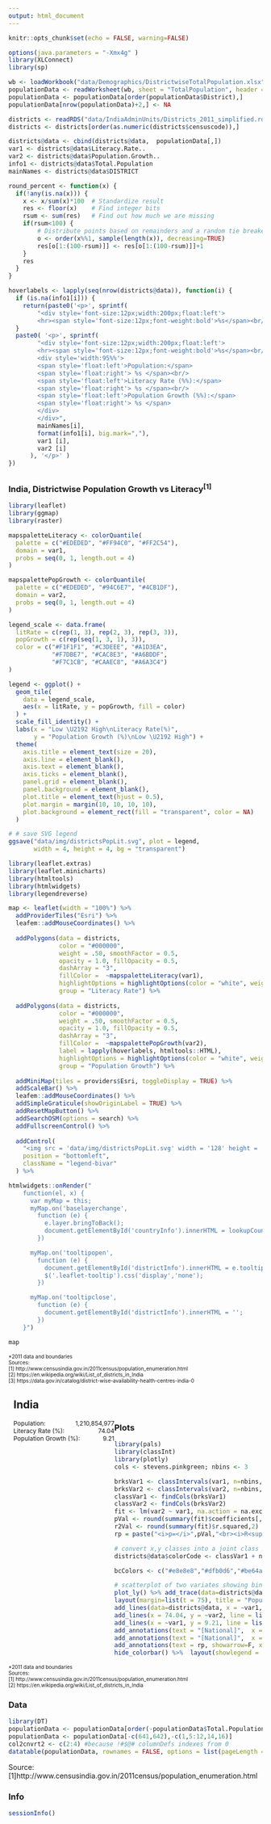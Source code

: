 ```yaml
---
output: html_document
---
```


<style>
    body .main-container {
        max-width: 100%;
        padding: 0;
        margin: 0;
    }
    .legend-bivar {
        padding: 2px;
        font: 10px Arial, Helvetica, sans-serif;
       background: white;
       box-shadow: none;
       border: black;
       border: 2px solid rgba(0,0,0,0.2);
       border-radius: 5px;
       background-clip: padding-box;
    }

    .legend-bivar img{
       margin: 0;
    }
</style>

```r
knitr::opts_chunk$set(echo = FALSE, warning=FALSE)
```

```r
options(java.parameters = "-Xmx4g" )
library(XLConnect)
library(sp)

wb <- loadWorkbook("data/Demographics/DistrictwiseTotalPopulation.xlsx")
populationData <- readWorksheet(wb, sheet = "TotalPopulation", header = TRUE)
populationData <- populationData[order(populationData$District),]
populationData[nrow(populationData)+2,] <- NA

districts <- readRDS("data/IndiaAdminUnits/Districts_2011_simplified.rds")
districts <- districts[order(as.numeric(districts$censuscode)),]

districts@data <- cbind(districts@data,  populationData[,])
var1 <- districts@data$Literacy.Rate..
var2 <- districts@data$Population.Growth..
info1 <- districts@data$Total.Population
mainNames <- districts@data$DISTRICT

```

```r

round_percent <- function(x) { 
  if(!any(is.na(x))) {
    x <- x/sum(x)*100  # Standardize result
    res <- floor(x)    # Find integer bits
    rsum <- sum(res)   # Find out how much we are missing
    if(rsum<100) { 
        # Distribute points based on remainders and a random tie breaker
        o <- order(x%%1, sample(length(x)), decreasing=TRUE) 
        res[o[1:(100-rsum)]] <- res[o[1:(100-rsum)]]+1
    } 
    res 
  }
}

hoverlabels <- lapply(seq(nrow(districts@data)), function(i) {
  if (is.na(info1[i])) {
    return(paste0('<p>', sprintf(
        "<div style='font-size:12px;width:200px;float:left'>
        <hr><span style='font-size:12px;font-weight:bold'>%s</span><br/>",         mainNames[i])))
  }
  paste0( '<p>', sprintf(
        "<div style='font-size:12px;width:200px;float:left'>
        <hr><span style='font-size:12px;font-weight:bold'>%s</span><br/>
        <div style='width:95%%'>
        <span style='float:left'>Population:</span>
        <span style='float:right'> %s </span><br/>
        <span style='float:left'>Literacy Rate (%%):</span>
        <span style='float:right'> %s </span><br/>
        <span style='float:left'>Population Growth (%%):</span>
        <span style='float:right'> %s </span>
        </div>
        </div>",
        mainNames[i],
        format(info1[i], big.mark=","),
        var1 [i],
        var2 [i]
      ), '</p>' ) 
})

```
## {.tabset}
### India, Districtwise Population Growth vs Literacy^[1]^

<div class = "col-md-8">
<div class = "row">
```r
library(leaflet)
library(ggmap)
library(raster)

mapspaletteLiteracy <- colorQuantile(
  palette = c("#EDEDED", "#FF94C0", "#FF2C54"),
  domain = var1,
  probs = seq(0, 1, length.out = 4)
)

mapspalettePopGrowth <- colorQuantile(
  palette = c("#EDEDED", "#94C6E7", "#4CB1DF"),
  domain = var2,
  probs = seq(0, 1, length.out = 4)
)

legend_scale <- data.frame(
  litRate = c(rep(1, 3), rep(2, 3), rep(3, 3)),
  popGrowth = c(rep(seq(1, 3, 1), 3)),
  color = c("#F1F1F1", "#C3DEEE", "#A1D3EA",
            "#F7DBE7", "#CAC8E3", "#A6BDDF",
            "#F7C1CB", "#CAAEC8", "#A6A3C4")
)

legend <- ggplot() +
  geom_tile(
    data = legend_scale,
    aes(x = litRate, y = popGrowth, fill = color)
  ) +
  scale_fill_identity() +
  labs(x = "Low \U2192 High\nLiteracy Rate(%)", 
       y = "Population Growth (%)\nLow \U2192 High") +
  theme(
    axis.title = element_text(size = 20),
    axis.line = element_blank(),
    axis.text = element_blank(),
    axis.ticks = element_blank(),
    panel.grid = element_blank(),
    panel.background = element_blank(),
    plot.title = element_text(hjust = 0.5),
    plot.margin = margin(10, 10, 10, 10),
    plot.background = element_rect(fill = "transparent", color = NA)
  )

# # save SVG legend
ggsave("data/img/districtsPopLit.svg", plot = legend,
       width = 4, height = 4, bg = "transparent")
```

```r
library(leaflet.extras)
library(leaflet.minicharts)
library(htmltools)
library(htmlwidgets)
library(legendreverse)

map <- leaflet(width = "100%") %>% 
  addProviderTiles("Esri") %>%
  leafem::addMouseCoordinates() %>% 
  
  addPolygons(data = districts,
              color = "#000000", 
              weight = .50, smoothFactor = 0.5,
              opacity = 1.0, fillOpacity = 0.5,
              dashArray = "3",
              fillColor =  ~mapspaletteLiteracy(var1),
              highlightOptions = highlightOptions(color = "white", weight = 2),
              group = "Literacy Rate") %>%
  
  addPolygons(data = districts,
              color = "#000000", 
              weight = .50, smoothFactor = 0.5,
              opacity = 1.0, fillOpacity = 0.5,
              dashArray = "3",
              fillColor =  ~mapspalettePopGrowth(var2),
              label = lapply(hoverlabels, htmltools::HTML),
              highlightOptions = highlightOptions(color = "white", weight = 2),
              group = "Population Growth") %>%
  
  addMiniMap(tiles = providers$Esri, toggleDisplay = TRUE) %>% 
  addScaleBar() %>%
  leafem::addMouseCoordinates() %>%
  addSimpleGraticule(showOriginLabel = TRUE) %>%
  addResetMapButton() %>%
  addSearchOSM(options = search) %>%
  addFullscreenControl() %>% 
  
  addControl(
    "<img src = 'data/img/districtsPopLit.svg' width = '128' height = '128'>",
    position = "bottomleft",
    className = "legend-bivar"
  ) %>%

htmlwidgets::onRender("
    function(el, x) {
      var myMap = this;
      myMap.on('baselayerchange',
        function (e) {
          e.layer.bringToBack();
          document.getElementById('countryInfo').innerHTML = lookupCountryInfo(e.name);
        })

      myMap.on('tooltipopen',
        function (e) {
          document.getElementById('districtInfo').innerHTML = e.tooltip._content;
          $('.leaflet-tooltip').css('display','none');
        })

      myMap.on('tooltipclose',
        function (e) {
          document.getElementById('districtInfo').innerHTML = '';
        })
    }")

map

```
<font size='1'>*2011 data and boundaries<br/>
Sources:<br/>
[1] http://www.censusindia.gov.in/2011census/population_enumeration.html <br/>
[2] https://en.wikipedia.org/wiki/List_of_districts_in_India <br/>
[3] https://data.gov.in/catalog/district-wise-availability-health-centres-india-0
</font>
</div>
</div>
<div class = "col-md-3">
<div class = "row"  style = "margin-left: 10px">
<h2><b>India</b></h2>
<div id = "countryInfo"><p><div style='width:95%%'><div style='font-size:12px;width:200px;float:left'><span style='float:left'>Population:</span><span style='float:right'> 1,210,854,977 </span><br/><span style='float:left'>Literacy Rate (%):</span><span style='float:right'> 74.04</span><br/><span style='float:left'>Population Growth (%):</span><span style='float:right'> 9.21</span><br/></div></div></p>
</div>
<div id = "districtInfo">
</div>
</div>
</div>

### Plots
```r
library(pals)
library(classInt)
library(plotly)
cols <- stevens.pinkgreen; nbins <- 3

brksVar1 <- classIntervals(var1, n=nbins, style='quantile')
brksVar2 <- classIntervals(var2, n=nbins, style='quantile')
classVar1 <- findCols(brksVar1)
classVar2 <- findCols(brksVar2)
fit <- lm(var2 ~ var1, na.action = na.exclude)
pVal <- round(summary(fit)$coefficients[,4],2)
r2Val <- round(summary(fit)$r.squared,2)
rp = paste("<i>p=</i>",pVal,"<br><i>R<sup>2</sup>=</i>",r2Val)

# convert x,y classes into a joint class x+3(y-1)
districts@data$colorCode <- classVar1 + nbins*(classVar2-1)

bcColors <- c("#e8e8e8","#dfb0d6","#be64ac","#ace4e4","#a5add3","#8c62aa","#5ac8c8","#5698b9","#3b4994") 

# scatterplot of two variates showing bins
plot_ly() %>% add_trace(data=districts@data, x = ~var1, y = ~var2, type="scatter", mode="markers", color = ~colorCode, colors = bcColors, text = ~paste(mainNames, ",",districts@data$State...UT,"\nLiteracy Rate (%): ",var1, "\nPopulation Growth (%): ", var2))  %>%
layout(margin=list(t = 75), title = "Population Growth - Literacy correlation", xaxis = list(title = "Literacy Rate (%)", range = c(30,100)), yaxis = list(title = "Decadal Population Growth (%)")) %>%
add_lines(data=districts@data, x = ~var1, y = fitted(fit)) %>%
add_lines(x = 74.04, y = ~var2, line = list(color = "red", width = 0.25, dash = "dot")) %>%
add_lines(x = ~var1, y = 9.21, line = list(color = "red", width = 0.25, dash = "dot")) %>%
add_annotations(text = "[National]",  x = 74.04, y=1, showarrow=FALSE,textangle=-90, valign="top", yref="paper", xanchor="right", yanchor="top") %>%
add_annotations(text = "[National]",  x = 0,y=9.21, showarrow=FALSE, valign="top", xref="paper", xanchor="left", yanchor="bottom") %>%
add_annotations(text = rp, showarrow=F, x=1, y=1, xref="paper", yref="paper",xanchor="right", yanchor="top") %>%
hide_colorbar() %>%  layout(showlegend = FALSE)
```
<font size='1'>
*2011 data and boundaries<br/>
Sources:<br/>
[1] http://www.censusindia.gov.in/2011census/population_enumeration.html <br/>
[2] https://en.wikipedia.org/wiki/List_of_districts_in_India <br/>
</font>

### Data

```r
library(DT)
populationData <- populationData[order(-populationData$Total.Population),]
populationData <- populationData[-c(641,642),-c(1,5:12,14,16)]
col2cnvrt2 <- c(2:4) #because !#$@# columnDefs indexes from 0
datatable(populationData, rownames = FALSE, options = list(pageLength = 100, columnDefs = list(list(className = 'dt-right', targets = col2cnvrt2)))) %>% formatCurrency(3, '', digits = 0)

```

Source: <br/>
[1]http://www.censusindia.gov.in/2011census/population_enumeration.html<br/>

### Info
```r
sessionInfo()
```
